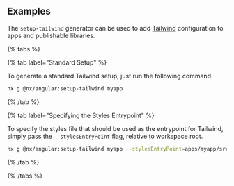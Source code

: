 ## Examples

The `setup-tailwind` generator can be used to add [Tailwind](https://tailwindcss.com) configuration to apps and publishable libraries.

{% tabs %}

{% tab label="Standard Setup" %}

To generate a standard Tailwind setup, just run the following command.

```bash
nx g @nx/angular:setup-tailwind myapp
```

{% /tab %}

{% tab label="Specifying the Styles Entrypoint" %}

To specify the styles file that should be used as the entrypoint for Tailwind, simply pass the `--stylesEntryPoint` flag, relative to workspace root.

```bash
nx g @nx/angular:setup-tailwind myapp --stylesEntryPoint=apps/myapp/src/styles.css
```

{% /tab %}

{% /tabs %}
